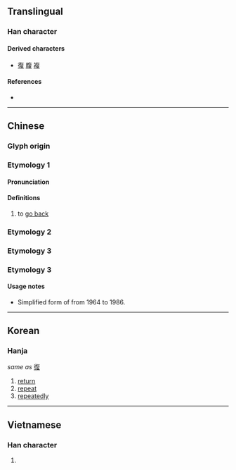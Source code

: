 {{character info/new}}
{{also|復|複|夏}}
==Translingual==

===Han character===
{{Han char|rn=35|rad=夊|as=06|sn=9|four=80407|canj=OAHE|ids=⿳𠂉日夂(GJ),⿳𠂉日夊(HT)}}

====Derived characters====
* [[復]] [[腹]] [[複]]

====References====
* {{Han ref|kx=0245.101|hdz=20869.060|uh=590D|ud=22797|bh=CE60|bd=52832}}

----

==Chinese==
{{zh-forms}}

===Glyph origin===
{{Han etym}}

===Etymology 1===

====Pronunciation====
{{zh-pron
|m=fù
|c=fuk6
|mc=y
|oc=y
|ma=
|cat=v
}}

====Definitions====
{{zh-hanzi}}

# {{lb|zh|literary}} to [[go back]]

===Etymology 2===
{{zh-see|復}}

===Etymology 3===
{{zh-see|複}}

===Etymology 3===
{{zh-see|覆|v}}

====Usage notes====
* Simplified form of {{zh-l|*覆}} from 1964 to 1986.

----

==Korean==

===Hanja===
{{ko-hanja|hangeul=복|eumhun=|rv=bok|mr=pok|y=pok}}

''same as'' [[復]]

# [[return]]
# [[repeat]]
# [[repeatedly]]

----

==Vietnamese==

===Han character===
{{vi-hantu|[[hạ]]|rs=夊06}}

# {{defn|lang=vi|sort=夊06}}